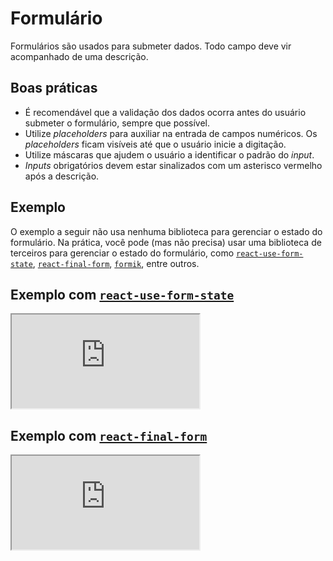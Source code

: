 
# Formulário

Formulários são usados para submeter dados. Todo campo deve vir acompanhado de uma descrição.

## Boas práticas

- É recomendável que a validação dos dados ocorra antes do usuário submeter o formulário, sempre que possível.
- Utilize _placeholders_ para auxiliar na entrada de campos numéricos. Os _placeholders_ ficam visíveis até que o usuário inicie a digitação.
- Utilize máscaras que ajudem o usuário a identificar o padrão do _input_.
- _Inputs_ obrigatórios devem estar sinalizados com um asterisco vermelho após a descrição.

## Exemplo

O exemplo a seguir não usa nenhuma biblioteca para gerenciar o estado do formulário. Na prática, você pode (mas não precisa) usar uma biblioteca de terceiros para gerenciar o estado do formulário, como [`react-use-form-state`](https://github.com/wsmd/react-use-form-state), [`react-final-form`](https://github.com/final-form/react-final-form), [`formik`](https://github.com/jaredpalmer/formik), entre outros.

<Demo src='pages/components/form/Form' />

## Exemplo com [`react-use-form-state`](https://github.com/wsmd/react-use-form-state)

<iframe
  src='https://codesandbox.io/embed/bold-form-example-use-form-state-s0ptf?autoresize=1&fontsize=14&module=%2Fsrc%2FForm.tsx&view=preview'
  title='bold-form-example-use-form-state'
  allow='geolocation; microphone; camera; midi; vr; accelerometer; gyroscope; payment; ambient-light-sensor; encrypted-media'
  style={{ width: '100%', height: '500px', border: 0, borderRadius: '4px', overflow: 'hidden', marginBottom: '2rem' }}
  sandbox='allow-modals allow-forms allow-popups allow-scripts allow-same-origin'
></iframe>

## Exemplo com [`react-final-form`](https://github.com/final-form/react-final-form)

<iframe
  src='https://codesandbox.io/embed/bold-form-example-final-form-8pzzd?autoresize=1&fontsize=14&module=%2Fsrc%2FFormExample.tsx&view=preview'
  title='bold-form-example-final-form'
  allow='geolocation; microphone; camera; midi; vr; accelerometer; gyroscope; payment; ambient-light-sensor; encrypted-media'
  style={{ width: '100%', height: '500px', border: 0, borderRadius: '4px', overflow: 'hidden', marginBottom: '2rem' }}
  sandbox='allow-modals allow-forms allow-popups allow-scripts allow-same-origin'
></iframe>
